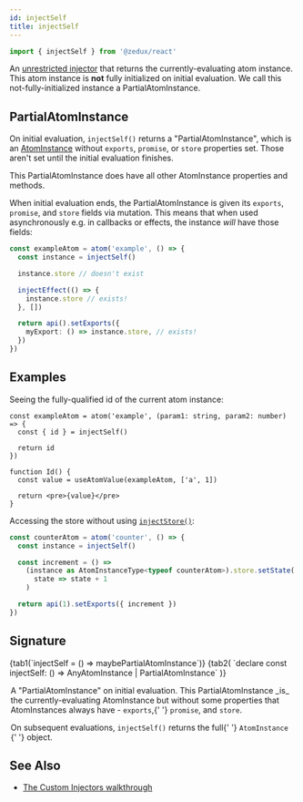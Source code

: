 ```yaml
---
id: injectSelf
title: injectSelf
---
```



```ts
import { injectSelf } from '@zedux/react'
```

An [unrestricted injector](../glossary#unrestricted-injector) that returns the currently-evaluating atom instance. This atom instance is **not** fully initialized on initial evaluation. We call this not-fully-initialized instance a PartialAtomInstance.

## PartialAtomInstance

On initial evaluation, `injectSelf()` returns a "PartialAtomInstance", which is an [AtomInstance](../classes/AtomInstance) without `exports`, `promise`, or `store` properties set. Those aren't set until the initial evaluation finishes.

This PartialAtomInstance does have all other AtomInstance properties and methods.

When initial evaluation ends, the PartialAtomInstance is given its `exports`, `promise`, and `store` fields via mutation. This means that when used asynchronously e.g. in callbacks or effects, the instance _will_ have those fields:

```ts
const exampleAtom = atom('example', () => {
  const instance = injectSelf()

  instance.store // doesn't exist

  injectEffect(() => {
    instance.store // exists!
  }, [])

  return api().setExports({
    myExport: () => instance.store, // exists!
  })
})
```

## Examples

Seeing the fully-qualified id of the current atom instance:

```tsx live ecosystemId=injectSelf/id-example resultVar=Id
const exampleAtom = atom('example', (param1: string, param2: number) => {
  const { id } = injectSelf()

  return id
})

function Id() {
  const value = useAtomValue(exampleAtom, ['a', 1])

  return <pre>{value}</pre>
}
```

Accessing the store without using [`injectStore()`](injectStore):

```ts
const counterAtom = atom('counter', () => {
  const instance = injectSelf()

  const increment = () =>
    (instance as AtomInstanceType<typeof counterAtom>).store.setState(
      state => state + 1
    )

  return api(1).setExports({ increment })
})
```

## Signature

<Tabs>
  {tab1(`injectSelf = () => maybePartialAtomInstance`)}
  {tab2(
    `declare const injectSelf: () => AnyAtomInstance | PartialAtomInstance`
  )}
</Tabs>

<Legend>
  <Item name="Returns">
    <p>
      A "PartialAtomInstance" on initial evaluation. This PartialAtomInstance
      _is_ the currently-evaluating AtomInstance but without some properties
      that AtomInstances always have - <code>exports</code>,{' '}
      <code>promise</code>, and <code>store</code>.
    </p>
    <p>
      On subsequent evaluations, <code>injectSelf()</code> returns the full{' '}
      <Link to="../classes/AtomInstance">
        <code>AtomInstance</code>
      </Link>{' '}
      object.
    </p>
  </Item>
</Legend>

## See Also

- [The Custom Injectors walkthrough](../../walkthrough/custom-injectors#injectself)
